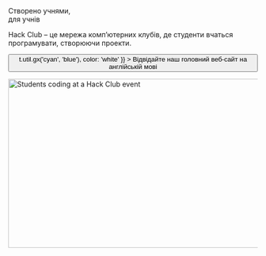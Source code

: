 
<Container variant="copy">

<Heading as="h1">
  Створено учнями, <br />
  для учнів
</Heading>

Hack Club – це мережа комп’ютерних клубів, де студенти вчаться програмувати, створюючи проекти.

<p>
  <Button
    as="a"
    href="https://hackclub.com/?ref=fr"
    variant="ctaLg"
    sx={{
      backgroundImage: t => t.util.gx('cyan', 'blue'),
      color: 'white'
    }}
  >
    Відвідайте наш головний веб-сайт на англійській мові
  </Button>
</p>

<img
  alt="Students coding at a Hack Club event"
  src="https://cloud-lapsqbi7m-hack-club-bot.vercel.app/0assemble.jpg"
  width="512"
  height="341"
/>

</Container>
